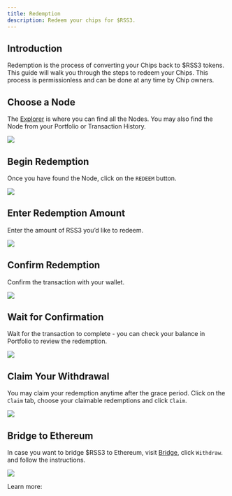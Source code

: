 ```yaml
---
title: Redemption
description: Redeem your chips for $RSS3.
---
```


## Introduction

Redemption is the process of converting your Chips back to $RSS3 tokens.
This guide will walk you through the steps to redeem your Chips.
This process is permissionless and can be done at any time by Chip owners.

## Choose a Node

The [Explorer](https://explorer.rss3.io/nodes) is where you can find all the Nodes.
You may also find the Node from your Portfolio or Transaction History.

![](./assets/redeem-1.png)

## Begin Redemption

Once you have found the Node, click on the `REDEEM` button.

![](./assets/redeem-2.png)

## Enter Redemption Amount

Enter the amount of RSS3 you’d like to redeem.

![](./assets/redeem-3.png)

## Confirm Redemption

Confirm the transaction with your wallet.

![](./assets/redeem-4.png)

## Wait for Confirmation

Wait for the transaction to complete - you can check your balance in Portfolio to review the redemption.

![](./assets/redeem-5.png)

## Claim Your Withdrawal

You may claim your redemption anytime after the grace period.
Click on the `Claim` tab, choose your claimable redemptions and click `Claim`.

![](./assets/redeem-6.png)

## Bridge to Ethereum

In case you want to bridge $RSS3 to Ethereum, visit [Bridge](https://explorer.rss3.io/bridge), click `Withdraw`.
and follow the instructions.

![](./assets/redeem-7.png)

Learn more:

<Card title="Withdraw" description="Learn how to bridge from VSL." href="/guide/vsl/bridge/withdraw" />

